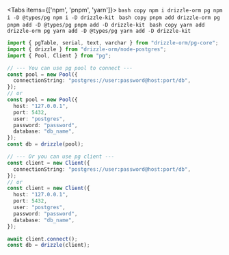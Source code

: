 
<Tabs items={['npm', 'pnpm', 'yarn']}>
  <Tab>
    ```bash copy
    npm i drizzle-orm pg
    npm i -D @types/pg
    npm i -D drizzle-kit
    ```
  </Tab>
  <Tab>
    ```bash copy
    pnpm add drizzle-orm pg
    pnpm add -D @types/pg
    pnpm add -D drizzle-kit
    ```
  </Tab>
  <Tab>
    ```bash copy
    yarn add drizzle-orm pg
    yarn add -D @types/pg
    yarn add -D drizzle-kit
    ```
  </Tab>
</Tabs>

```typescript copy filename="index.ts"
import { pgTable, serial, text, varchar } from "drizzle-orm/pg-core";
import { drizzle } from "drizzle-orm/node-postgres";
import { Pool, Client } from "pg";

// --- You can use pg pool to connect ---
const pool = new Pool({
  connectionString: "postgres://user:password@host:port/db",
});
// or
const pool = new Pool({
  host: "127.0.0.1",
  port: 5432,
  user: "postgres",
  password: "password",
  database: "db_name",
});
const db = drizzle(pool);

// --- Or you can use pg client ---
const client = new Client({
  connectionString: "postgres://user:password@host:port/db",
});
// or
const client = new Client({
  host: "127.0.0.1",
  port: 5432,
  user: "postgres",
  password: "password",
  database: "db_name",
});

await client.connect();
const db = drizzle(client);
```